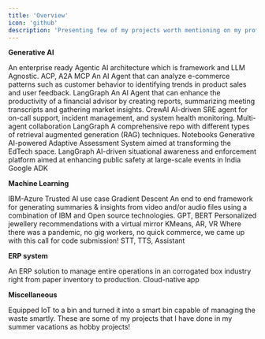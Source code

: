 ```yaml
---
title: 'Overview'
icon: 'github'
description: 'Presenting few of my projects worth mentioning on my profile'
---
```


**Generative AI**

<CardGroup cols={3}>
    <Card
        title="AI Agents Interoperability"
        href="/projects/genai/acp-agents"
    >
    An enterprise ready Agentic AI architecture which is framework and LLM Agnostic.
    <Info>ACP, A2A</Info>
    <Info>MCP</Info>
    </Card>
  <Card
        title="E-commerce analysis AI Agent"
        href="/projects/genai/e-commerce-usecase"
    >
    An AI Agent that can analyze e-commerce patterns such as customer behavior to identifying trends in product sales and user feedback.
    <Info>LangGraph</Info>
    </Card>
  <Card
    title="Financial research and analysis Agent"
    href="/projects/genai/financial-advisor-usecase"
  >
  An AI Agent that can enhance the productivity of a financial advisor by creating reports, summarizing meeting transcripts and gathering market insights.
  <Info>CrewAI</Info>
  </Card>
  <Card
        title="On-call SRE Agent"
        href="/projects/genai/sre_agent"
    >
    AI-driven SRE agent for on-call support, incident management, and system health monitoring.
    <Info>Multi-agent collaboration</Info>
    <Info>LangGraph</Info>
    </Card>
  <Card
        title="Retrieval-Augmented Generation(RAG) playbooks"
        href="/projects/genai/rag-playbooks"
    >
    A comprehensive repo with different types of retrieval augmented generation (RAG) techniques.
    <Info>Notebooks</Info>
    </Card>
  <Card
    title="Adaptive AI Assessment"
    href="/projects/genai/genai-adaptive-assessment-system"
  >
  Generative AI-powered Adaptive Assessment System aimed at transforming the EdTech space.
  <Info>LangGraph</Info>
  </Card>
  <Card
    title="Improving safety at large public events"
    href="/projects/genai/safety-at-large-public-events"
  >
  AI-driven situational awareness and enforcement platform aimed at enhancing public safety at large-scale events in India
  <Info>Google ADK</Info>
  </Card>
  
</CardGroup>

**Machine Learning**

<CardGroup cols={3}>
  <Card
    title="Govern a Traditional AI model"
    href="/projects/ml/trusted-ai"
  >
  IBM-Azure Trusted AI use case
  <Info>Gradient Descent</Info>
  </Card>
  <Card
    title="Summarize a video or audio using IBM Watson"
    href="/projects/ml/summarize-a-video-or-audio"
  >
  An end to end framework for generating summaries & insights from video and/or audio files using a combination of IBM and Open source technologies.
  <Info>GPT, BERT</Info>
  </Card>
  <Card
    title="Augmented Reality powered Virtual Mirror"
    href="/projects/ml/virtual-mirror"
  >
  Personalized jewellery recommendations with a virtual mirror
  <Info>KMeans, AR, VR</Info>
  </Card>
  <Card
    title="Online & Offline Order processing during pandemics"
    href="/projects/ml/order-processing-pandemics"
  >
  Where there was a pandemic, no gig workers, no quick commerce, we came up with this call for code submission!
  <Info>STT, TTS, Assistant</Info>
  </Card>

</CardGroup>

**ERP system**

<CardGroup cols={3}>
  <Card
    title="Browmix ERP"
    href="/projects/erp/browmix"
  >
  An ERP solution to manage entire operations in an corrogated box industry right from paper inventory to production.
  <Info>Cloud-native app</Info>
  </Card>
  
</CardGroup>

**Miscellaneous**

<CardGroup cols={3}>
  <Card
    title="Smart waste management with Internet of Things (IoT)"
    href="/projects/miscellaneous/smart-waste-management"
  >
  Equipped IoT to a bin and turned it into a smart bin capable of managing the waste smartly.
  </Card>
  <Card
        title="Hobby Projects"
        href="/projects/miscellaneous/hobby"
    >
    These are some of my projects that I have done in my summer vacations as hobby projects!
    </Card>
</CardGroup>